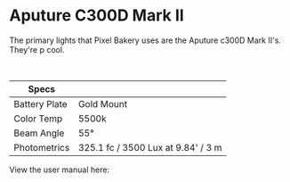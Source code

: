 
# Aputure C300D Mark II

The primary lights that Pixel Bakery uses are the Aputure c300D Mark II's. They're p cool.

&nbsp;&nbsp;

| Specs         | &nbsp;                             |
| ------------- | ---------------------------------- |
| Battery Plate | Gold Mount                         |
| Color Temp    | 5500k                              |
| Beam Angle    | 55°                                |
| Photometrics  | 325.1 fc / 3500 Lux at 9.84' / 3 m |

<div>
     <VideoPlayer url='https://www.youtube.com/watch?v=dcMUaQInmiw&t=619s'/>
</div>    
<div>
     <VideoPlayer url='https://www.youtube.com/watch?v=_y1rtccvBP8'/>
</div>  
View the user manual here:

<div><Button_Download url='/files/518670.pdf' text='user manual' /></div>
